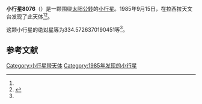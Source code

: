 {{Infobox planet
| bgcolour = #FFFFC0
| name = 8076
| symbol = 
| image = 
| caption = 
| discovery = yes
| discovery_ref = 
| discoverer = {{link-en|亨利·德波鸿诺|Henri Debehogne}}
| discovery_site = [[拉西拉天文台|拉西拉天文台]] 
| discovered = 1985年9月15日
| designations = yes
| mp_name = 
| named_after = 
| alt_names = 1985 RV4/ 1962 PH / 1974 VD / 1979 QG7 / 1980 WQ2
| mp_category = [[主带小行星|主带小行星]]
| orbit_ref = <ref name="a">[http://ssd.jpl.nasa.gov/sbdb.cgi?sstr=8076 8076] {{Wayback|url=http://ssd.jpl.nasa.gov/sbdb.cgi?sstr=8076 |date=20210719202858 }}，小行星數據庫瀏覽器（JPL Small-Body Database Browser）－[[美国国家航空航天局|美国国家航空航天局]]喷气推进实验室</ref>
| epoch = 2456400.5 (2013年4月18日更新)
| aphelion = {{convert|3.788588972011745|AU|km|3|abbr=on|lk=out}}
| perihelion = {{convert|2.610582663083627|AU|km|3|abbr=on}}
| semimajor = {{convert|3.199585817547686|AU|km|3|abbr=on}}
| eccentricity = 0.184087313
| period = 2090.446568 [[日|日]]<br />5.72[[儒略年|儒略年]]
| avg_speed = 
| inclination = .299350888937471
| asc_node = 8.293069784603508
| mean_anomaly = 
| arg_peri = 334.5726370190451
| satellites = 
| physical_characteristics = yes
| dimensions = 
| mass = 
| density = 
| surface_grav = 
| escape_velocity = 
| sidereal_day = 
| axial_tilt = 
| pole_ecliptic_lat = 
| pole_ecliptic_lon = 
| albedo = 
| temperatures= 
| temp_name1 = 
| mean_temp_1 = 
| max_temp_1 = 
| temp_name2 = 
| max_temp_2 = 
| spectral_type = 
| abs_magnitude = 334.5726370190451
}}

'''小行星8076'''（{{lang-en|8076}}）是一颗围绕[[太阳|太阳]][[公转|公转]]的[[小行星|小行星]]。1985年9月15日，{{link-en|亨利·德波鸿诺|Henri Debehogne}}在拉西拉天文台发现了此天体<ref name="a" /><ref>{{cite news|title=小行星列表|url=http://cfa-www.harvard.edu/iau/lists/NumberedMPs.txt|accessdate=2013-07-08|newspaper=哈佛大学|archive-date=2008-05-17|archive-url=https://web.archive.org/web/20080517010638/http://cfa-www.harvard.edu/iau/lists/NumberedMPs.txt|dead-url=no}}</ref>。

这颗小行星的[[绝对星等|绝对星等]]为334.5726370190451等<ref name="a" />。

==参考文献==
{{reflist}}
{{Minor Planet Number|[[小行星8075|小行星8075]]|[[小行星8077|小行星8077]]}}

{{小天体}}

[[Category:小行星带天体|Category:小行星带天体]]
[[Category:1985年发现的小行星|Category:1985年发现的小行星]]

{{asteroid-stub}}